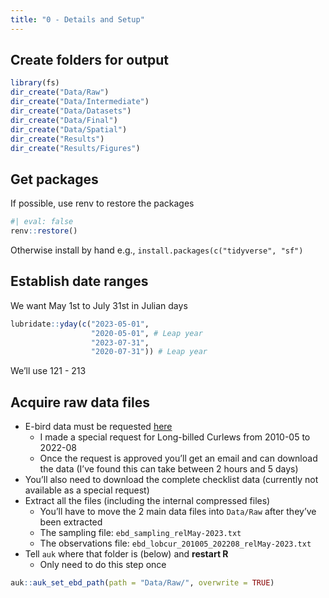 ```yaml
---
title: "0 - Details and Setup"
---
```


## Create folders for output

```r
library(fs)
dir_create("Data/Raw")
dir_create("Data/Intermediate")
dir_create("Data/Datasets")
dir_create("Data/Final")
dir_create("Data/Spatial")
dir_create("Results")
dir_create("Results/Figures")
```

## Get packages

If possible, use renv to restore the packages
```r
#| eval: false
renv::restore()
```

Otherwise install by hand e.g., `install.packages(c("tidyverse", "sf")`


## Establish date ranges

We want May 1st to July 31st in Julian days

```r
lubridate::yday(c("2023-05-01",
                  "2020-05-01", # Leap year
                  "2023-07-31",
                  "2020-07-31")) # Leap year
```

We'll use 121 - 213


## Acquire raw data files

- E-bird data must be requested [here](https://ebird.org/data/download/)
  - I made a special request for Long-billed Curlews from 2010-05 to 2022-08
  - Once the request is approved you'll get an email and can download the data
    (I've found this can take between 2 hours and 5 days)
- You'll also need to download the complete checklist data (currently not available as a special request)
- Extract all the files (including the internal compressed files)
  - You'll have to move the 2 main data files into `Data/Raw` after they've been extracted
  - The sampling file: `ebd_sampling_relMay-2023.txt`
  - The observations file: `ebd_lobcur_201005_202208_relMay-2023.txt`
- Tell `auk` where that folder is (below) and **restart R**
  - Only need to do this step once

```r
auk::auk_set_ebd_path(path = "Data/Raw/", overwrite = TRUE)
```


